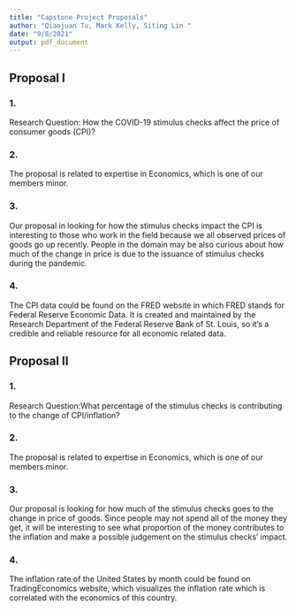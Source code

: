 ```yaml
---
title: "Capstone Project Proposals"
author: "Qiaojuan Tu, Mark Kelly, Siting Lin "
date: "9/8/2021"
output: pdf_document
---
```


## Proposal I

### 1.
Research Question: How the COVID-19 stimulus checks affect the price of consumer goods (CPI)?

### 2.
The proposal is related to expertise in Economics, which is one of our members minor. 

### 3.
Our proposal in looking for how the stimulus checks impact the CPI is interesting to those who work in the field because we all observed prices of goods go up recently. People in the domain may be also curious about how much of the change in price is due to the issuance of stimulus checks during the pandemic. 

### 4.
The CPI data could be found on the FRED website in which FRED stands for Federal Reserve Economic Data. It is created and maintained by the Research Department of the Federal Reserve Bank of St. Louis, so it’s a credible and reliable resource for all economic related data. 



## Proposal II
### 1.
Research Question:What percentage of the stimulus checks is contributing to the change of CPI/inflation?

### 2.
The proposal is related to expertise in Economics, which is one of our members minor.


### 3.
Our proposal is looking for how much of the stimulus checks goes to the change in price of goods. Since people may not spend all of the money they get, it will be interesting to see what proportion of the money contributes to the inflation and make a possible judgement on the stimulus checks’ impact.


### 4.
The inflation rate of the United States by month could be found on TradingEconomics website, which visualizes the inflation rate which is correlated with the economics of this country. 